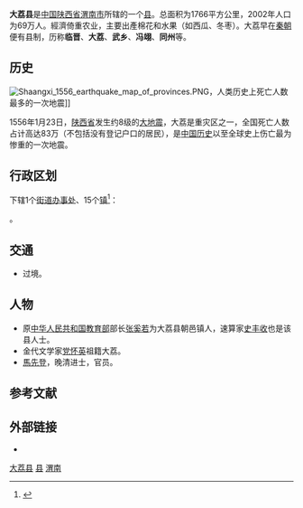 {{Infobox China County
|Belong = [[陕西省|陕西省]][[渭南市|渭南市]]
}}

'''大荔县'''是[[中国|中国]][[陕西省|陕西省]][[渭南市|渭南市]]所辖的一个[[县|县]]。总面积为1766平方公里，2002年人口为69万人。經濟倚重农业，主要出產棉花和水果（如西瓜、冬枣）。大荔早在[[秦朝|秦朝]]便有县制，历称'''临晋'''、'''大荔'''、'''武乡'''、'''冯翊'''、'''同州'''等。

== 历史 ==

[[File:Shaangxi_1556_earthquake_map_of_provinces.PNG|thumb]]，人类历史上死亡人数最多的一次地震]]

1556年1月23日，[[陕西省|陕西省]]发生约8级的[[嘉靖大地震|大地震]]，大荔是重灾区之一，全国死亡人数占计高达83万（不包括没有登记户口的居民），是[[中國歷史|中国历史]]以至全球史上伤亡最为惨重的一次地震。

== 行政区划 ==
{{PAGENAMEBASE}}下辖1个[[街道办事处|街道办事处]]、15个[[镇|镇]]<ref>{{PRC admin/ref sgc|61/05/23/000/000}}</ref>：

{{PRC admin/children|61/05/23/000/000}}。

== 交通 ==
* {{中国国道名|108}}过境。

== 人物 ==
*原[[中华人民共和国教育部|中华人民共和国教育部]]部长[[张奚若|张奚若]]为大荔县朝邑镇人，速算家[[史丰收|史丰收]]也是该县人士。
*金代文学家[[党怀英|党怀英]]祖籍大荔。
*[[馬先登|馬先登]]，晚清进士，官员。

== 参考文献 ==
{{reflist}}

== 外部链接 ==
* {{Official website|http://www.dalisn.gov.cn/|name=大荔县人民政府}}

{{大荔县行政区划}}
{{渭南市行政区划}}
{{陕西行政区划}}

[[Category:大荔县|]]
[[Category:渭南区县市|县]]
[[Category:陕西省县份|渭南]]